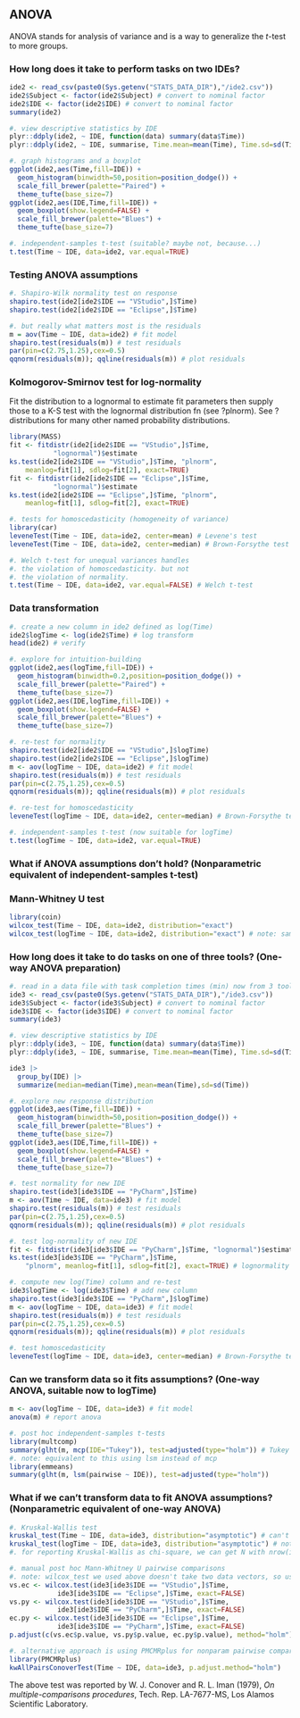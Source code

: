 
## ANOVA
ANOVA stands for analysis of variance and is a way to generalize the $t$-test to more groups.

### How long does it take to perform tasks on two IDEs?

```r
ide2 <- read_csv(paste0(Sys.getenv("STATS_DATA_DIR"),"/ide2.csv"))
ide2$Subject <- factor(ide2$Subject) # convert to nominal factor
ide2$IDE <- factor(ide2$IDE) # convert to nominal factor
summary(ide2)

#. view descriptive statistics by IDE
plyr::ddply(ide2, ~ IDE, function(data) summary(data$Time))
plyr::ddply(ide2, ~ IDE, summarise, Time.mean=mean(Time), Time.sd=sd(Time))

#. graph histograms and a boxplot
ggplot(ide2,aes(Time,fill=IDE)) +
  geom_histogram(binwidth=50,position=position_dodge()) +
  scale_fill_brewer(palette="Paired") +
  theme_tufte(base_size=7)
ggplot(ide2,aes(IDE,Time,fill=IDE)) +
  geom_boxplot(show.legend=FALSE) +
  scale_fill_brewer(palette="Blues") +
  theme_tufte(base_size=7)

#. independent-samples t-test (suitable? maybe not, because...)
t.test(Time ~ IDE, data=ide2, var.equal=TRUE)
```

### Testing ANOVA assumptions

```r
#. Shapiro-Wilk normality test on response
shapiro.test(ide2[ide2$IDE == "VStudio",]$Time)
shapiro.test(ide2[ide2$IDE == "Eclipse",]$Time)

#. but really what matters most is the residuals
m = aov(Time ~ IDE, data=ide2) # fit model
shapiro.test(residuals(m)) # test residuals
par(pin=c(2.75,1.25),cex=0.5)
qqnorm(residuals(m)); qqline(residuals(m)) # plot residuals
```

### Kolmogorov-Smirnov test for log-normality
Fit the distribution to a lognormal to estimate fit parameters
then supply those to a K-S test with the lognormal distribution fn (see ?plnorm).
See ?distributions for many other named probability distributions.

```r
library(MASS)
fit <- fitdistr(ide2[ide2$IDE == "VStudio",]$Time,
	       "lognormal")$estimate
ks.test(ide2[ide2$IDE == "VStudio",]$Time, "plnorm",
	meanlog=fit[1], sdlog=fit[2], exact=TRUE)
fit <- fitdistr(ide2[ide2$IDE == "Eclipse",]$Time,
	       "lognormal")$estimate
ks.test(ide2[ide2$IDE == "Eclipse",]$Time, "plnorm",
	meanlog=fit[1], sdlog=fit[2], exact=TRUE)

#. tests for homoscedasticity (homogeneity of variance)
library(car)
leveneTest(Time ~ IDE, data=ide2, center=mean) # Levene's test
leveneTest(Time ~ IDE, data=ide2, center=median) # Brown-Forsythe test

#. Welch t-test for unequal variances handles
#. the violation of homoscedasticity. but not
#. the violation of normality.
t.test(Time ~ IDE, data=ide2, var.equal=FALSE) # Welch t-test
```

### Data transformation

```r
#. create a new column in ide2 defined as log(Time)
ide2$logTime <- log(ide2$Time) # log transform
head(ide2) # verify

#. explore for intuition-building
ggplot(ide2,aes(logTime,fill=IDE)) +
  geom_histogram(binwidth=0.2,position=position_dodge()) +
  scale_fill_brewer(palette="Paired") +
  theme_tufte(base_size=7)
ggplot(ide2,aes(IDE,logTime,fill=IDE)) +
  geom_boxplot(show.legend=FALSE) +
  scale_fill_brewer(palette="Blues") +
  theme_tufte(base_size=7)

#. re-test for normality
shapiro.test(ide2[ide2$IDE == "VStudio",]$logTime)
shapiro.test(ide2[ide2$IDE == "Eclipse",]$logTime)
m <- aov(logTime ~ IDE, data=ide2) # fit model
shapiro.test(residuals(m)) # test residuals
par(pin=c(2.75,1.25),cex=0.5)
qqnorm(residuals(m)); qqline(residuals(m)) # plot residuals

#. re-test for homoscedasticity
leveneTest(logTime ~ IDE, data=ide2, center=median) # Brown-Forsythe test

#. independent-samples t-test (now suitable for logTime)
t.test(logTime ~ IDE, data=ide2, var.equal=TRUE)
```

### What if ANOVA assumptions don't hold? (Nonparametric equivalent of independent-samples t-test)

### Mann-Whitney U test

```r
library(coin)
wilcox_test(Time ~ IDE, data=ide2, distribution="exact")
wilcox_test(logTime ~ IDE, data=ide2, distribution="exact") # note: same result
```

### How long does it take to do tasks on one of three tools? (One-way ANOVA preparation)

```r
#. read in a data file with task completion times (min) now from 3 tools
ide3 <- read_csv(paste0(Sys.getenv("STATS_DATA_DIR"),"/ide3.csv"))
ide3$Subject <- factor(ide3$Subject) # convert to nominal factor
ide3$IDE <- factor(ide3$IDE) # convert to nominal factor
summary(ide3)

#. view descriptive statistics by IDE
plyr::ddply(ide3, ~ IDE, function(data) summary(data$Time))
plyr::ddply(ide3, ~ IDE, summarise, Time.mean=mean(Time), Time.sd=sd(Time))

ide3 |>
  group_by(IDE) |>
  summarize(median=median(Time),mean=mean(Time),sd=sd(Time))

#. explore new response distribution
ggplot(ide3,aes(Time,fill=IDE)) +
  geom_histogram(binwidth=50,position=position_dodge()) +
  scale_fill_brewer(palette="Blues") +
  theme_tufte(base_size=7)
ggplot(ide3,aes(IDE,Time,fill=IDE)) +
  geom_boxplot(show.legend=FALSE) +
  scale_fill_brewer(palette="Blues") +
  theme_tufte(base_size=7)

#. test normality for new IDE
shapiro.test(ide3[ide3$IDE == "PyCharm",]$Time)
m <- aov(Time ~ IDE, data=ide3) # fit model
shapiro.test(residuals(m)) # test residuals
par(pin=c(2.75,1.25),cex=0.5)
qqnorm(residuals(m)); qqline(residuals(m)) # plot residuals

#. test log-normality of new IDE
fit <- fitdistr(ide3[ide3$IDE == "PyCharm",]$Time, "lognormal")$estimate
ks.test(ide3[ide3$IDE == "PyCharm",]$Time,
	"plnorm", meanlog=fit[1], sdlog=fit[2], exact=TRUE) # lognormality

#. compute new log(Time) column and re-test
ide3$logTime <- log(ide3$Time) # add new column
shapiro.test(ide3[ide3$IDE == "PyCharm",]$logTime)
m <- aov(logTime ~ IDE, data=ide3) # fit model
shapiro.test(residuals(m)) # test residuals
par(pin=c(2.75,1.25),cex=0.5)
qqnorm(residuals(m)); qqline(residuals(m)) # plot residuals

#. test homoscedasticity
leveneTest(logTime ~ IDE, data=ide3, center=median) # Brown-Forsythe test
```

### Can we transform data so it fits assumptions? (One-way ANOVA, suitable now to logTime)

```r
m <- aov(logTime ~ IDE, data=ide3) # fit model
anova(m) # report anova

#. post hoc independent-samples t-tests
library(multcomp)
summary(glht(m, mcp(IDE="Tukey")), test=adjusted(type="holm")) # Tukey means compare all pairs
#. note: equivalent to this using lsm instead of mcp
library(emmeans)
summary(glht(m, lsm(pairwise ~ IDE)), test=adjusted(type="holm"))
```

### What if we can't transform data to fit ANOVA assumptions? (Nonparametric equivalent of one-way ANOVA)

```r
#. Kruskal-Wallis test
kruskal_test(Time ~ IDE, data=ide3, distribution="asymptotic") # can't do exact with 3 levels
kruskal_test(logTime ~ IDE, data=ide3, distribution="asymptotic") # note: same result
#. for reporting Kruskal-Wallis as chi-square, we can get N with nrow(ide3)

#. manual post hoc Mann-Whitney U pairwise comparisons
#. note: wilcox_test we used above doesn't take two data vectors, so use wilcox.test
vs.ec <- wilcox.test(ide3[ide3$IDE == "VStudio",]$Time,
		    ide3[ide3$IDE == "Eclipse",]$Time, exact=FALSE)
vs.py <- wilcox.test(ide3[ide3$IDE == "VStudio",]$Time,
		    ide3[ide3$IDE == "PyCharm",]$Time, exact=FALSE)
ec.py <- wilcox.test(ide3[ide3$IDE == "Eclipse",]$Time,
		    ide3[ide3$IDE == "PyCharm",]$Time, exact=FALSE)
p.adjust(c(vs.ec$p.value, vs.py$p.value, ec.py$p.value), method="holm")

#. alternative approach is using PMCMRplus for nonparam pairwise comparisons
library(PMCMRplus)
kwAllPairsConoverTest(Time ~ IDE, data=ide3, p.adjust.method="holm")
```

The above test was reported by W. J. Conover and R. L. Iman (1979), _On multiple-comparisons
     procedures_, Tech. Rep. LA-7677-MS, Los Alamos Scientific Laboratory. 

